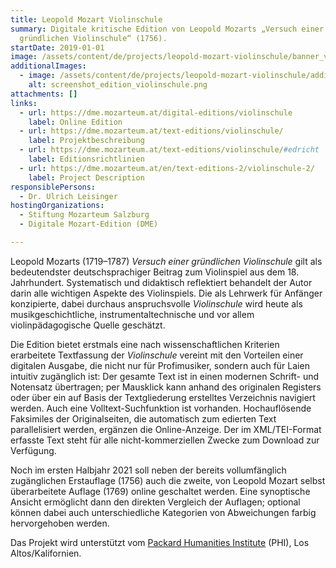 ```yaml
---
title: Leopold Mozart Violinschule
summary: Digitale kritische Edition von Leopold Mozarts „Versuch einer
  gründlichen Violinschule“ (1756).
startDate: 2019-01-01
image: /assets/content/de/projects/leopold-mozart-violinschule/banner_violinschule_2_v2.png
additionalImages:
  - image: /assets/content/de/projects/leopold-mozart-violinschule/additionalImages/screenshot_edition_violinschule.png
    alt: screenshot_edition_violinschule.png
attachments: []
links:
  - url: https://dme.mozarteum.at/digital-editions/violinschule
    label: Online Edition
  - url: https://dme.mozarteum.at/text-editions/violinschule/
    label: Projektbeschreibung
  - url: https://dme.mozarteum.at/text-editions/violinschule/#edricht
    label: Editionsrichtlinien
  - url: https://dme.mozarteum.at/en/text-editions-2/violinschule-2/
    label: Project Description
responsiblePersons:
  - Dr. Ulrich Leisinger
hostingOrganizations:
  - Stiftung Mozarteum Salzburg
  - Digitale Mozart-Edition (DME)

---
```

Leopold Mozarts (1719­–1787) _Versuch einer gründlichen Violinschule_ gilt als bedeutendster deutschsprachiger Beitrag zum Violinspiel aus dem 18. Jahrhundert. Systematisch und didaktisch reflektiert behandelt der Autor darin alle wichtigen Aspekte des Violinspiels. Die als Lehrwerk für Anfänger konzipierte, dabei durchaus anspruchsvolle _Violinschule_ wird heute als musikgeschichtliche, instrumentaltechnische und vor allem violinpädagogische Quelle geschätzt.

Die Edition bietet erstmals eine nach wissenschaftlichen Kriterien erarbeitete Textfassung der _Violinschule_ vereint mit den Vorteilen einer digitalen Ausgabe, die nicht nur für Profimusiker, sondern auch für Laien intuitiv zugänglich ist: Der gesamte Text ist in einen modernen Schrift- und Notensatz übertragen; per Mausklick kann anhand des originalen Registers oder über ein auf Basis der Textgliederung erstelltes Verzeichnis navigiert werden. Auch eine Volltext-Suchfunktion ist vorhanden. Hochauflösende Faksimiles der Originalseiten, die automatisch zum edierten Text parallelisiert werden, ergänzen die Online-Anzeige. Der im XML/TEI-Format erfasste Text steht für alle nicht-kommerziellen Zwecke zum Download zur Verfügung.

Noch im ersten Halbjahr 2021 soll neben der bereits vollumfänglich zugänglichen Erstauflage (1756) auch die zweite, von Leopold Mozart selbst überarbeitete Auflage (1769) online geschaltet werden. Eine synoptische Ansicht ermöglicht dann den direkten Vergleich der Auflagen; optional können dabei auch unterschiedliche Kategorien von Abweichungen farbig hervorgehoben werden.

Das Projekt wird unterstützt vom [Packard Humanities Institute](http://packhum.org/) (PHI), Los Altos/Kalifornien.